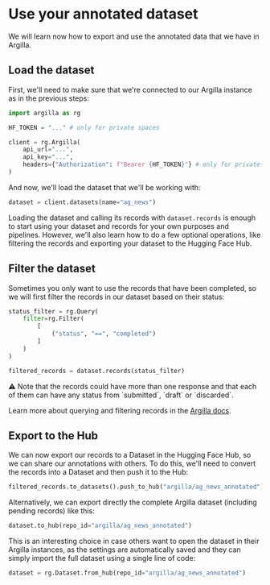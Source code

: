 # Use your annotated dataset

We will learn now how to export and use the annotated data that we have in Argilla. 

## Load the dataset

First, we'll need to make sure that we're connected to our Argilla instance as in the previous steps:

```python
import argilla as rg

HF_TOKEN = "..." # only for private spaces

client = rg.Argilla(
    api_url="...",
    api_key="...",
    headers={"Authorization": f"Bearer {HF_TOKEN}"} # only for private spaces
)
```

And now, we'll load the dataset that we'll be working with:

```python
dataset = client.datasets(name="ag_news")
```

Loading the dataset and calling its records with `dataset.records` is enough to start using your dataset and records for your own purposes and pipelines. However, we'll also learn how to do a few optional operations, like filtering the records and exporting your dataset to the Hugging Face Hub.

## Filter the dataset

Sometimes you only want to use the records that have been completed, so we will first filter the records in our dataset based on their status:

```python
status_filter = rg.Query(
    filter=rg.Filter(
        [
            ("status", "==", "completed")
        ]
    )
)

filtered_records = dataset.records(status_filter)
```

<Tip>
⚠️ Note that the records could have more than one response and that each of them can have any status from `submitted`, `draft` or `discarded`.
</Tip>

Learn more about querying and filtering records in the [Argilla docs](https://docs.argilla.io/latest/how_to_guides/query/).

## Export to the Hub

We can now export our records to a Dataset in the Hugging Face Hub, so we can share our annotations with others. To do this, we'll need to convert the records into a Dataset and then push it to the Hub:

```python
filtered_records.to_datasets().push_to_hub("argilla/ag_news_annotated")
```

Alternatively, we can export directly the complete Argilla dataset (including pending records) like this:

```python
dataset.to_hub(repo_id="argilla/ag_news_annotated")
```

This is an interesting choice in case others want to open the dataset in their Argilla instances, as the settings are automatically saved and they can simply import the full dataset using a single line of code:

```python
dataset = rg.Dataset.from_hub(repo_id="argilla/ag_news_annotated")
```
